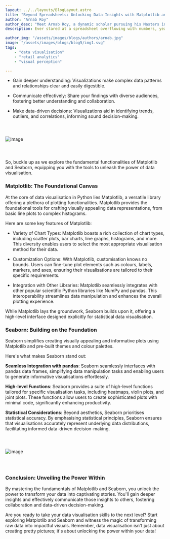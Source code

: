 ```yaml
---
layout: ../../layouts/BlogLayout.astro
title: "Beyond Spreadsheets: Unlocking Data Insights with Matplotlib and Seaborn"
author: "Arnab Roy"
author_desc: "Meet Arnab Roy, a dynamic scholar pursuing his Masters in Data Science and Management from the prestigious institutes, IIT Ropar and IIM Amritsar. With a fervent dedication to mastering the fusion of data science and business acumen, Arnab navigates the realms of academia and industry with unwavering curiosity and a relentless pursuit of excellence. His passion for unlocking insights and driving innovation propels him to explore the cutting edge of data-driven solutions, shaping the future of business intelligence."
description: Ever stared at a spreadsheet overflowing with numbers, yearning to glean the hidden stories within? Fear not, data enthusiasts! Unveiling these insights becomes a breeze with the power of data visualisation. This blog delves into two powerful Python libraries - Matplotlib and Seaborn - that empower you to transform raw data into compelling visuals. Get ready to embark on a journey where numbers transform into captivating stories, empowering you to-

author_img: "/assets/images/blogs/authors/arnab.jpg"
image: "/assets/images/blogs/blog5/img1.svg"
tags:
    - "data visualisation"
    - "retail analytics"
    - "visual perception"

---
```


- Gain deeper understanding: Visualizations make complex data patterns and relationships clear and easily digestible.

- Communicate effectively: Share your findings with diverse audiences, fostering better understanding and collaboration.

- Make data-driven decisions: Visualizations aid in identifying trends, outliers, and correlations, informing sound decision-making.

<img src="/assets/images/blogs/blog5/img1.svg" alt="image" style="margin: 2.56rem auto;"/>

So, buckle up as we explore the fundamental functionalities of Matplotlib and Seaborn, equipping you with the tools to unleash the power of data visualisation.

<Quote quote={quote}/>

### Matplotlib: The Foundational Canvas

At the core of data visualisation in Python lies Matplotlib, a versatile library offering a plethora of plotting functionalities. Matplotlib provides the foundational tools for crafting visually appealing data representations, from basic line plots to complex histograms.

Here are some key features of Matplotlib:

- Variety of Chart Types: Matplotlib boasts a rich collection of chart types, including scatter plots, bar charts, line graphs, histograms, and more. This diversity enables users to select the most appropriate visualisation method for their data.

- Customization Options: With Matplotlib, customisation knows no bounds. Users can fine-tune plot elements such as colours, labels, markers, and axes, ensuring their visualisations are tailored to their specific requirements.

- Integration with Other Libraries: Matplotlib seamlessly integrates with other popular scientific Python libraries like NumPy and pandas. This interoperability streamlines data manipulation and enhances the overall plotting experience.

While Matplotlib lays the groundwork, Seaborn builds upon it, offering a high-level interface designed explicitly for statistical data visualisation.

### Seaborn: Building on the Foundation

Seaborn simplifies creating visually appealing and informative plots using Matplotlib and pre-built themes and colour palettes.

Here's what makes Seaborn stand out:

**Seamless Integration with pandas**: Seaborn seamlessly interfaces with pandas data frames, simplifying data manipulation tasks and enabling users to generate informative visualisations effortlessly.

**High-level Functions**: Seaborn provides a suite of high-level functions tailored for specific visualisation tasks, including heatmaps, violin plots, and joint plots. These functions allow users to create sophisticated plots with minimal code, significantly enhancing productivity.

**Statistical Considerations**: Beyond aesthetics, Seaborn prioritises statistical accuracy. By emphasising statistical principles, Seaborn ensures that visualisations accurately represent underlying data distributions, facilitating informed data-driven decision-making.

<img src="/assets/images/blogs/blog5/img2.svg" alt="image" style="margin: 2.56rem auto;"/>

### Conclusion: Unveiling the Power Within

By mastering the fundamentals of Matplotlib and Seaborn, you unlock the power to transform your data into captivating stories. You'll gain deeper insights and effectively communicate those insights to others, fostering collaboration and data-driven decision-making.

Are you ready to take your data visualisation skills to the next level? Start exploring Matplotlib and Seaborn and witness the magic of transforming raw data into impactful visuals. Remember, data visualisation isn't just about creating pretty pictures; it's about unlocking the power within your data!

